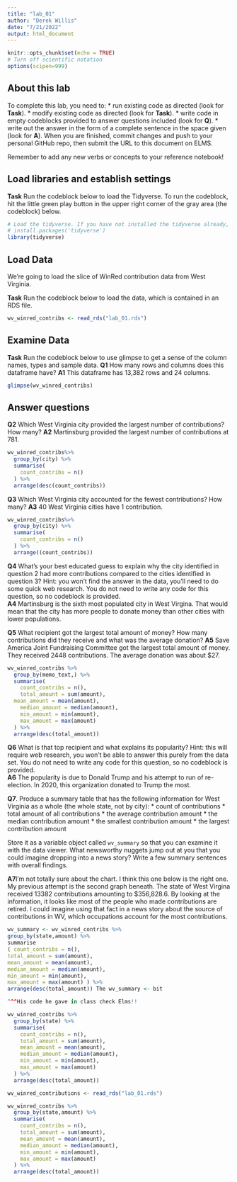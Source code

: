 ```yaml
---
title: "lab_01"
author: "Derek Willis"
date: "7/21/2022"
output: html_document
---
```


```r
knitr::opts_chunk$set(echo = TRUE)
# Turn off scientific notation
options(scipen=999)
```

## About this lab

To complete this lab, you need to:
* run existing code as directed (look for **Task**).
* modify existing code as directed (look for **Task**).
* write code in empty codeblocks provided to answer questions included (look for **Q**).
* write out the answer in the form of a complete sentence in the space given (look for **A**).
When you are finished, commit changes and push to your personal GitHub repo, then submit the URL to this document on ELMS.

Remember to add any new verbs or concepts to your reference notebook!

## Load libraries and establish settings

**Task** Run the codeblock below to load the Tidyverse. To run the codeblock, hit the little green play button in the upper right corner of the gray area (the codeblock) below.

```r
# Load the tidyverse. If you have not installed the tidyverse already, remove the # from the next line and run it first.  
# install.packages('tidyverse')
library(tidyverse)
```

## Load Data

We're going to load the slice of WinRed contribution data from West Virginia.

**Task** Run the codeblock below to load the data, which is contained in an RDS file.

```r
wv_winred_contribs <- read_rds("lab_01.rds")
```

## Examine Data

**Task** Run the codeblock below to use glimpse to get a sense of the column names, types and sample data.
**Q1** How many rows and columns does this dataframe have?
**A1** This dataframe has 13,382 rows and 24 columns. 

```r
glimpse(wv_winred_contribs)
```

## Answer questions

**Q2** Which West Virginia city provided the largest number of contributions? How many?
**A2** Martinsburg provided the largest number of contributions at 781. 

```r
wv_winred_contribs%>% 
  group_by(city) %>% 
  summarise(
    count_contribs = n()
  ) %>% 
  arrange(desc(count_contribs))
```
**Q3** Which West Virginia city accounted for the fewest contributions? How many?
**A3** 40 West Virginia cities have 1 contribution.

```r
wv_winred_contribs%>% 
  group_by(city) %>% 
  summarise(
    count_contribs = n()
  ) %>% 
  arrange((count_contribs))
```
**Q4** What's your best educated guess to explain why the city identified in question 2 had more contributions compared to the cities identified in question 3? Hint: you won't find the answer in the data, you'll need to do some quick web research. You do not need to write any code for this question, so no codeblock is provided.  
**A4** Martinsburg is the sixth most populated city in West Virgina. That would mean that the city has more people to donate money than other cities with lower populations. 

**Q5** What recipient got the largest total amount of money? How many contributions did they receive and what was the average donation?
**A5** Save America Joint Fundraising Committee got the largest total amount of money. They received 2448 contributions. The average donation was about $27.

```r
wv_winred_contribs %>%
  group_by(memo_text,) %>%
  summarise(
    count_contribs = n(),
    total_amount = sum(amount),
  mean_amount = mean(amount),
    median_amount = median(amount),
    min_amount = min(amount),
    max_amount = max(amount)
  ) %>%
  arrange(desc(total_amount))
```

**Q6** What is that top recipient and what explains its popularity? Hint: this will require web research, you won't be able to answer this purely from the data set.  You do not need to write any code for this question, so no codeblock is provided.  
**A6** The popularity is due to Donald Trump and his attempt to run of re-election. In 2020, this organization donated to Trump the most.

**Q7**. Produce a summary table that has the following information for West Virginia as a whole (the whole state, not by city):
* count of contributions
* total amount of all contributions
* the average contribution amount
* the median contribution amount
* the smallest contribution amount
* the largest contribution amount

Store it as a variable object called `wv_summary` so that you can examine it with the data viewer. What newsworthy nuggets jump out at you that you could imagine dropping into a news story? Write a few summary sentences with overall findings.

**A7**I'm not totally sure about the chart. I think this one below is the right one. My previous attempt is the second graph beneath. The state of West Virgina received 13382 contributions amounting to $356,828.6. By looking at the information, it looks like most of the people who made contributions are retired. I could imagine using that fact in a news story about the source of contributions in WV, which occupations account for the most contributions. 

```r

wv_summary <- wv_winred_contribs %>% 
group_by(state,amount) %>% 
summarise
( count_contribs = n(), 
total_amount = sum(amount), 
mean_amount = mean(amount),
median_amount = median(amount), 
min_amount = min(amount), 
max_amount = max(amount) ) %>% 
arrange(desc(total_amount)) The wv_summary <- bit

^^^His code he gave in class check Elms!!


```


```r
wv_winred_contribs %>%
  group_by(state) %>%
  summarise(
    count_contribs = n(),
    total_amount = sum(amount),
    mean_amount = mean(amount),
    median_amount = median(amount),
    min_amount = min(amount),
    max_amount = max(amount)
  ) %>%
  arrange(desc(total_amount))

wv_winred_contributions <- read_rds("lab_01.rds")

```

```r
wv_winred_contribs %>%
  group_by(state,amount) %>%
  summarise(
    count_contribs = n(),
    total_amount = sum(amount),
    mean_amount = mean(amount),
    median_amount = median(amount),
    min_amount = min(amount),
    max_amount = max(amount)
  ) %>%
  arrange(desc(total_amount))
```

